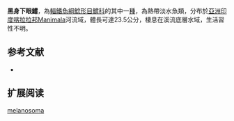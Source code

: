 {{unreferenced|time=2015-04-06T08:32:41+00:00}}
{{Speciesbox
| name = 黑身下眼鱨
| image = 
| image_width = 250px
| image_caption = 
| status = NE
| status_system = IUCN3.1
| genus = Horabagrus
| species = melanosoma
| authority = Plamoottil & Abraham, 2013
| synonyms = 
}}
'''黑身下眼鱨'''，為[[輻鰭魚綱|輻鰭魚綱]][[鯰形目|鯰形目]][[鱨科|鱨科]]的其中一[[種|種]]，為熱帶淡水魚類，分布於[[亞洲|亞洲]][[印度|印度]][[喀拉拉邦|喀拉拉邦]]Manimala河流域，體長可達23.5公分，棲息在溪流底層水域，生活習性不明。

==参考文献==
*{{FishBase_species|genus=Horabagrus|species=melanosoma|year=2015|month=4}}

== 扩展阅读 ==
{{refbegin}}
{{wikispecies-inline|Horabagrus melanosoma|黑身下眼鱨}}
{{refend}}
{{Taxonbar|from=Q21273313}}

[[Category:下眼鱨屬|melanosoma]]